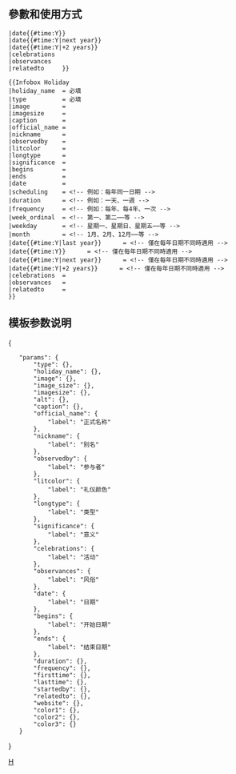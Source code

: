 <includeonly><!-- 在這裡加入模板的保護標識 --></includeonly><noinclude>{{Documentation subpage}}</noinclude>
<!-- 在本行下編輯模板說明 -->
== 參數和使用方式 ==

{{Parameter names example
|holiday_name 
 |type        
 |image        
 |imagesize    
 |caption      
 |official_name 
 |nickname     
 |observedby    
 |litcolor     
 |longtype      
 |significance 
 |begins       
 |ends         
 |date         
 |scheduling   
 |duration    
 |frequency    
 |week_ordinal  
 |weekday       
 |month        
 |date{{#time:Y|last year}}     
 |date{{#time:Y}}     
 |date{{#time:Y|next year}}    
 |date{{#time:Y|+2 years}}    
 |celebrations  
 |observances  
 |relatedto     }}
<!-- Abstract usage of the template -->

 <nowiki>{{</nowiki>Infobox Holiday
 |holiday_name  = 必填
 |type          = 必填
 |image         =
 |imagesize     =
 |caption       =
 |official_name =
 |nickname      =
 |observedby    =
 |litcolor      =
 |longtype      =
 |significance  =
 |begins        =
 |ends          =
 |date          =
 |scheduling    = <nowiki><!-- 例如：每年同一日期 --></nowiki>
 |duration      = <nowiki><!-- 例如：一天、一週 --></nowiki>
 |frequency     = <nowiki><!-- 例如：每年、每4年、一次 --></nowiki>
 |week_ordinal  = <nowiki><!-- 第一、第二⋯⋯等 --></nowiki>
 |weekday       = <nowiki><!-- 星期一、星期日、星期五⋯⋯等 --></nowiki>
 |month         = <nowiki><!-- 1月、2月、12月⋯⋯等 --></nowiki>
 |date{{#time:Y|last year}}      = <nowiki><!-- 僅在每年日期不同時適用 --></nowiki>
 |date{{#time:Y}}      = <nowiki><!-- 僅在每年日期不同時適用 --></nowiki>
 |date{{#time:Y|next year}}      = <nowiki><!-- 僅在每年日期不同時適用 --></nowiki>
 |date{{#time:Y|+2 years}}      = <nowiki><!-- 僅在每年日期不同時適用 --></nowiki>
 |celebrations  =
 |observances   =
 |relatedto     =
 <nowiki>}}</nowiki>
 
==模板参数说明==

<templatedata>
{
	"params": {
		"type": {},
		"holiday_name": {},
		"image": {},
		"image_size": {},
		"imagesize": {},
		"alt": {},
		"caption": {},
		"official_name": {
			"label": "正式名称"
		},
		"nickname": {
			"label": "别名"
		},
		"observedby": {
			"label": "参与者"
		},
		"litcolor": {
			"label": "礼仪颜色"
		},
		"longtype": {
			"label": "类型"
		},
		"significance": {
			"label": "意义"
		},
		"celebrations": {
			"label": "活动"
		},
		"observances": {
			"label": "风俗"
		},
		"date": {
			"label": "日期"
		},
		"begins": {
			"label": "开始日期"
		},
		"ends": {
			"label": "结束日期"
		},
		"duration": {},
		"frequency": {},
		"firsttime": {},
		"lasttime": {},
		"startedby": {},
		"relatedto": {},
		"website": {},
		"color1": {},
		"color2": {},
		"color3": {}
	}
}
</templatedata>
</div>
<includeonly>
<!-- 本行下加入模板的分類 -->
[[Category:历史信息框模板|H]]
</includeonly>